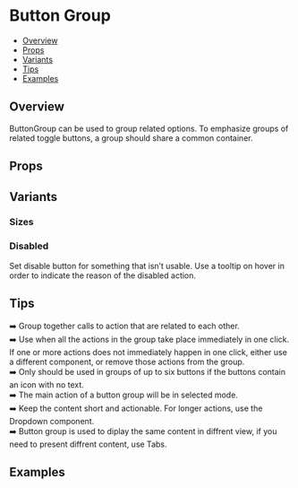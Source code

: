 
<Meta of={ButtonGroupStories} />

# Button Group

- [Overview](#overview)
- [Props](#props)
- [Variants](#variants)
- [Tips](#tips)
- [Examples](#examples)

## Overview

ButtonGroup can be used to group related options. To emphasize groups of related toggle buttons, a group should share a common container.

<Canvas of={ButtonGroupStories.Default} />

## Props

<Controls of={ButtonGroupStories.Default} />

## Variants

### Sizes

<Canvas of={ButtonGroupStories.Sizes} />

### Disabled

Set disable button for something that isn’t usable. Use a tooltip on hover in order to indicate the reason of the disabled action.

<Canvas of={ButtonGroupStories.Disabled} />

## Tips

➡️ Group together calls to action that are related to each other.  
➡️ Use when all the actions in the group take place immediately in one click. If one or more actions does not immediately happen in one click, either use a different component, or remove those actions from the group.  
➡️ Only should be used in groups of up to six buttons if the buttons contain an icon with no text.  
➡️ The main action of a button group will be in selected mode.  
➡️ Keep the content short and actionable. For longer actions, use the Dropdown component.  
➡️ Button group is used to diplay the same content in diffrent view, if you need to present diffrent content, use Tabs.

## Examples

<Canvas of={ButtonGroupStories.Examples} />

